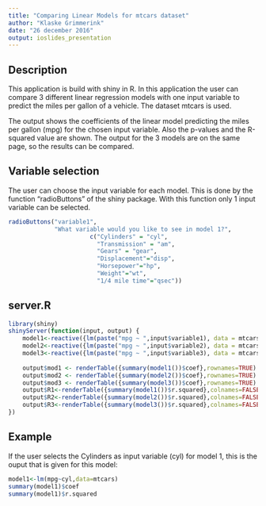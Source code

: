 ```yaml
---
title: "Comparing Linear Models for mtcars dataset"
author: "Klaske Grimmerink"
date: "26 december 2016"
output: ioslides_presentation
---
```


## Description
This application is build with shiny in R. In this application the user can compare 3 different linear regression models with one input variable to predict the miles per gallon of a vehicle. The dataset mtcars is used.

The output shows the coefficients of the linear model predicting the miles per gallon (mpg) for the chosen input variable. Also the p-values and the R-squared value are shown. The output for the 3 models are on the same page, so the results can be compared.


## Variable selection
The user can choose the input variable for each model. This is done by the function "radioButtons" of the shiny package. With this function only 1 input variable can be selected.
```r
radioButtons("variable1", 
             "What variable would you like to see in model 1?", 
                       c("Cylinders" = "cyl",
                         "Transmission" = "am",
                         "Gears" = "gear",
                         "Displacement"="disp",
                         "Horsepower"="hp",
                         "Weight"="wt",
                         "1/4 mile time"="qsec"))
```
## server.R
```r
library(shiny)
shinyServer(function(input, output) {
    model1<-reactive({lm(paste("mpg ~ ",input$variable1), data = mtcars)})
    model2<-reactive({lm(paste("mpg ~ ",input$variable2), data = mtcars)})
    model3<-reactive({lm(paste("mpg ~ ",input$variable3), data = mtcars)})
    
    output$mod1 <- renderTable({summary(model1())$coef},rownames=TRUE)
    output$mod2 <- renderTable({summary(model2())$coef},rownames=TRUE)
    output$mod3 <- renderTable({summary(model3())$coef},rownames=TRUE)
    output$R1<-renderTable({summary(model1())$r.squared},colnames=FALSE)
    output$R2<-renderTable({summary(model2())$r.squared},colnames=FALSE)
    output$R3<-renderTable({summary(model3())$r.squared},colnames=FALSE)
})
```



## Example
If the user selects the Cylinders as input variable (cyl) for model 1, this is the ouput that is given for this model:
```r
model1<-lm(mpg~cyl,data=mtcars)
summary(model1)$coef
summary(model1)$r.squared

```
